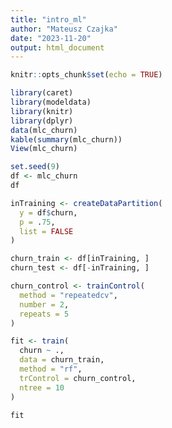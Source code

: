 ```yaml
---
title: "intro_ml"
author: "Mateusz Czajka"
date: "2023-11-20"
output: html_document
---
```


```r
knitr::opts_chunk$set(echo = TRUE)
```


```r
library(caret)
library(modeldata)
library(knitr)
library(dplyr)
data(mlc_churn)
kable(summary(mlc_churn))
View(mlc_churn)
```

```r
set.seed(9)
df <- mlc_churn
df
```

```r
inTraining <- createDataPartition(
  y = df$churn,
  p = .75,
  list = FALSE
)

churn_train <- df[inTraining, ]
churn_test <- df[-inTraining, ]
```

```r
churn_control <- trainControl(
  method = "repeatedcv",
  number = 2,
  repeats = 5
)
```

```r
fit <- train(
  churn ~ .,
  data = churn_train,
  method = "rf",
  trControl = churn_control,
  ntree = 10
)
```

```r
fit
```






